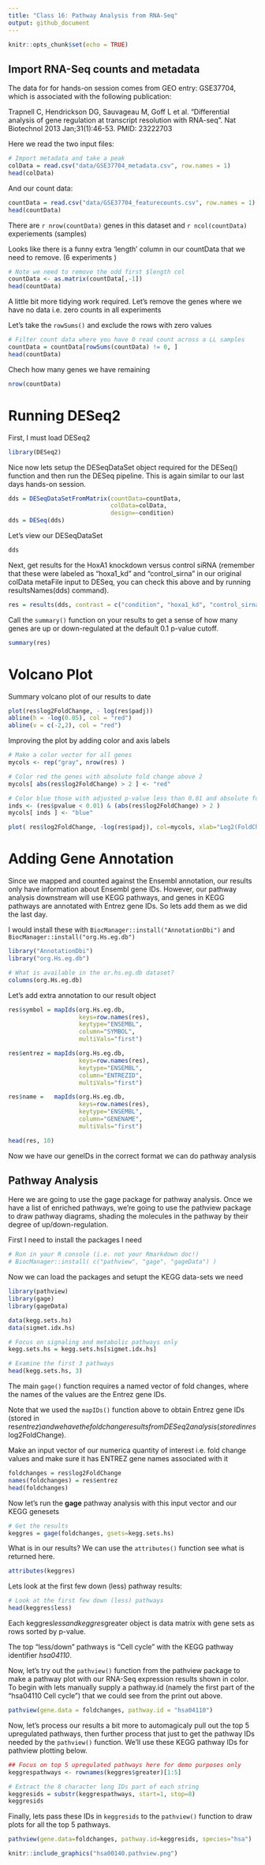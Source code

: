 ```yaml
---
title: "Class 16: Pathway Analysis from RNA-Seq"
output: github_document
---
```


```r
knitr::opts_chunk$set(echo = TRUE)
```

## Import RNA-Seq counts and metadata
The data for for hands-on session comes from GEO entry: GSE37704, which is associated with the following publication:

Trapnell C, Hendrickson DG, Sauvageau M, Goff L et al. "Differential analysis of gene regulation at transcript resolution with RNA-seq". Nat Biotechnol 2013 Jan;31(1):46-53. PMID: 23222703

Here we read the two input files:

```r
# Import metadata and take a peak
colData = read.csv("data/GSE37704_metadata.csv", row.names = 1)
head(colData)
```


And our count data:

```r
countData = read.csv("data/GSE37704_featurecounts.csv", row.names = 1)
head(countData)
```

There are `r nrow(countData)` genes in this dataset and `r ncol(countData)` experiements (samples)

Looks like there is a funny extra 'length' column in our countData that we need to remove. (6 experiments )

```r
# Note we need to remove the odd first $length col
countData <- as.matrix(countData[,-1])
head(countData)

```

A little bit more tidying work required. Let's remove the genes where we have no data i.e. zero counts in all experiments


Let's take the `rowSums()` and exclude the rows with zero values

```r
# Filter count data where you have 0 read count across a LL samples
countData = countData[rowSums(countData) != 0, ]
head(countData)
```

Chech how many genes we have remaining
```r
nrow(countData)
```

# Running DESeq2

First, I must load DESeq2
```r
library(DESeq2)
```

Nice now lets setup the DESeqDataSet object required for the DESeq() function and then run the DESeq pipeline. This is again similar to our last days hands-on session.

```r
dds = DESeqDataSetFromMatrix(countData=countData,
                             colData=colData,
                             design=~condition)
dds = DESeq(dds)
```


Let's view our DESeqDataSet
```r
dds
```

Next, get results for the HoxA1 knockdown versus control siRNA (remember that these were labeled as "hoxa1_kd" and "control_sirna" in our original colData metaFile input to DESeq, you can check this above and by running resultsNames(dds) command).

```r
res = results(dds, contrast = c("condition", "hoxa1_kd", "control_sirna"))
```


Call the `summary()` function on your results to get a sense of how many genes are up or down-regulated at the default 0.1 p-value cutoff.

```r
summary(res)
```

# Volcano Plot
Summary volcano plot of our results to date
```r
plot(res$log2FoldChange, - log(res$padj))
abline(h = -log(0.05), col = "red")
abline(v = c(-2,2), col = "red")
```

Improving the plot by adding color and axis labels

```r
# Make a color vector for all genes
mycols <- rep("gray", nrow(res) )

# Color red the genes with absolute fold change above 2
mycols[ abs(res$log2FoldChange) > 2 ] <- "red"

# Color blue those with adjusted p-value less than 0.01 and absolute fold change more than 2
inds <- (res$pvalue < 0.01) & (abs(res$log2FoldChange) > 2 )
mycols[ inds ] <- "blue"

plot( res$log2FoldChange, -log(res$padj), col=mycols, xlab="Log2(FoldChange)", ylab="-Log(P-value)" )
```

# Adding Gene Annotation

Since we mapped and counted against the Ensembl annotation, our results only have information about Ensembl gene IDs. However, our pathway analysis downstream will use KEGG pathways, and genes in KEGG pathways are annotated with Entrez gene IDs. So lets add them as we did the last day.

I would install these with `BiocManager::install("AnnotationDbi")` and  `BiocManager::install("org.Hs.eg.db")`

```r
library("AnnotationDbi")
library("org.Hs.eg.db")

# What is available in the or.hs.eg.db dataset?
columns(org.Hs.eg.db)
```

Let's add extra annotation to our result object
```r
res$symbol = mapIds(org.Hs.eg.db,
                    keys=row.names(res), 
                    keytype="ENSEMBL",
                    column="SYMBOL",
                    multiVals="first")

res$entrez = mapIds(org.Hs.eg.db,
                    keys=row.names(res),
                    keytype="ENSEMBL",
                    column="ENTREZID",
                    multiVals="first")

res$name =   mapIds(org.Hs.eg.db,
                    keys=row.names(res),
                    keytype="ENSEMBL",
                    column="GENENAME",
                    multiVals="first")

head(res, 10)
```

Now we have our geneIDs in the correct format we can do pathway analysis

## Pathway Analysis

Here we are going to use the gage package for pathway analysis. Once we have a list of enriched pathways, we're going to use the pathview package to draw pathway diagrams, shading the molecules in the pathway by their degree of up/down-regulation.

First I need to install the packages I need
```r
# Run in your R console (i.e. not your Rmarkdown doc!)
# BiocManager::install( c("pathview", "gage", "gageData") )
```

Now we can load the packages and setupt the KEGG data-sets we need

```r
library(pathview)
library(gage)
library(gageData)
```


```r
data(kegg.sets.hs)
data(sigmet.idx.hs)

# Focus on signaling and metabolic pathways only
kegg.sets.hs = kegg.sets.hs[sigmet.idx.hs]

# Examine the first 3 pathways
head(kegg.sets.hs, 3)
```

The main `gage()` function requires a named vector of fold changes, where the names of the values are the Entrez gene IDs.

Note that we used the `mapIDs()` function above to obtain Entrez gene IDs (stored in res$entrez) and we have the fold change results from DESeq2 analysis (stored in res$log2FoldChange).

Make an input vector of our numerica quantity of interest i.e. fold change values and make sure it has ENTREZ gene names associated with it
```r
foldchanges = res$log2FoldChange
names(foldchanges) = res$entrez
head(foldchanges)
```

Now let's run the **gage** pathway analysis with this input vector and our KEGG genesets

```r
# Get the results
keggres = gage(foldchanges, gsets=kegg.sets.hs)
```

What is in our results? We can use the `attributes()` function see what is returned here.

```r
attributes(keggres)
```

Lets look at the first few down (less) pathway results:

```r
# Look at the first few down (less) pathways
head(keggres$less)
```

Each keggres$less and keggres$greater object is data matrix with gene sets as rows sorted by p-value.

The top "less/down" pathways is "Cell cycle" with the KEGG pathway identifier *hsa04110*.

Now, let's try out the `pathview()` function from the pathview package to make a pathway plot with our RNA-Seq expression results shown in color.
To begin with lets manually supply a pathway.id (namely the first part of the "hsa04110 Cell cycle") that we could see from the print out above.

```r
pathview(gene.data = foldchanges, pathway.id = "hsa04110")
```


Now, let's process our results a bit more to automagicaly pull out the top 5 upregulated pathways, then further process that just to get the pathway IDs needed by the `pathview()` function. We'll use these KEGG pathway IDs for pathview plotting below.

```r
## Focus on top 5 upregulated pathways here for demo purposes only
keggrespathways <- rownames(keggres$greater)[1:5]

# Extract the 8 character long IDs part of each string
keggresids = substr(keggrespathways, start=1, stop=8)
keggresids
```


Finally, lets pass these IDs in `keggresids` to the `pathview()` function to draw plots for all the top 5 pathways.
```r
pathview(gene.data=foldchanges, pathway.id=keggresids, species="hsa")
```

```r
knitr::include_graphics("hsa00140.pathview.png")
```

































































